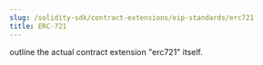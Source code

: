 ---
slug: /solidity-sdk/contract-extensions/eip-standards/erc721
title: ERC-721
---

outline the actual contract extension "erc721" itself.
